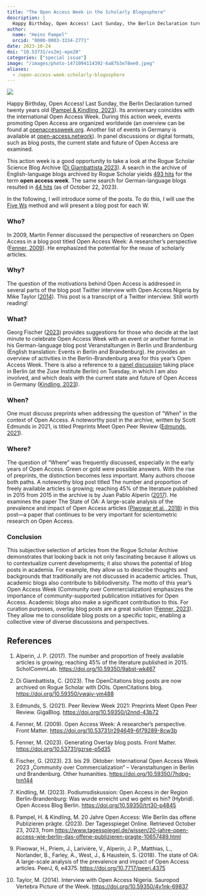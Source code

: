 ```yaml
---
title: "The Open Access Week in the Scholarly Blogosphere"
description: |
  Happy Birthday, Open Access! Last Sunday, the Berlin Declaration turned twenty years old. Its anniversary coincides with the international Open Access Week.
author:
  name: "Heinz Pampel"
  orcid: "0000-0003-3334-2771"
date: 2023-10-24
doi: "10.53731/xs2mj-epe20"
categories: ["special issue"]
image: "/images/photo-1471094114392-6a87b3e78ee0.jpeg"
aliases: 
  - /open-access-week-scholarly-blogosphere
---
```


![](/images/photo-1471094114392-6a87b3e78ee0.jpeg)

Happy Birthday, Open Access! Last Sunday, the Berlin Declaration turned twenty years old ([Pampel & Kindling, 2023](https://www.tagesspiegel.de/wissen/20-jahre-open-access-wie-berlin-das-offene-publizieren-pragte-10657489.html)). Its anniversary coincides with the international Open Access Week. During this action week, events promoting Open Access are organized worldwide (an overview can be found at [openaccessweek.org](https://www.openaccessweek.org/). Another list of events in Germany is available at [open-access.network](https://open-access.network/fortbilden/open-access-week/open-access-week-2023)). In panel discussions or digital formats, such as blog posts, the current state and future of Open Access are examined.

This action week is a good opportunity to take a look at the Rogue Scholar Science Blog Archive ([Di Giambattista 2023](https://doi.org/10.59350/vwajv-ym488)). A search in the archive of English-language blogs archived by Rogue Scholar yields [493 hits](https://rogue-scholar.org/posts?page=1&query=open+access+week&language=en) for the term <strong>open access week</strong>. The same search for German-language blogs resulted in [44 hits](https://rogue-scholar.org/posts?page=1&query=open+access+week&language=de) (as of October 22, 2023).

In the following, I will introduce some of the posts. To do this, I will use the [Five Ws](https://en.wikipedia.org/wiki/Five_Ws) method and will present a blog post for each W.

### Who?
In 2009, Martin Fenner discussed the perspective of researchers on Open Access in a blog post titled Open Access Week: A researcher’s perspective ([Fenner, 2009](https://doi.org/10.53731/r294649-6f79289-8cw3b)). He emphasized the potential for the reuse of scholarly articles.

### Why?
The question of the motivations behind Open Access is addressed in several parts of the blog post Twitter interview with Open Access Nigeria by Mike Taylor ([2014](https://doi.org/10.59350/4v1nk-69837)). This post is a transcript of a Twitter interview. Still worth reading!

### What?
Georg Fischer ([2023](https://doi.org/10.59350/7hdpg-hm144)) provides suggestions for those who decide at the last minute to celebrate Open Access Week with an event or another format in his German-language blog post Veranstaltungen in Berlin und Brandenburg (English translation: Events in Berlin and Brandenburg). He provides an overview of activities in the Berlin-Brandenburg area for this year's Open Access Week. There is also a reference to a [panel discussion](https://blogs.fu-berlin.de/open-access-berlin/2023/06/01/oaweekbbb-auftakt/) taking place in Berlin (at the Zuse Institute Berlin) on Tuesday, in which I am also involved, and which deals with the current state and future of Open Access in Germany ([Kindling, 2023](https://doi.org/10.59350/trt30-p4845)).

### When?
One must discuss preprints when addressing the question of “When” in the context of Open Access. A noteworthy post in the archive, written by Scott Edmunds in 2021, is titled Preprints Meet Open Peer Review ([Edmunds, 2021](https://doi.org/10.59350/j2nnd-43b72)).

### Where?
The question of “Where” was frequently discussed, especially in the early years of Open Access. Green or gold were possible answers. With the rise of preprints, the distinction becomes less important. Many authors choose both paths. A noteworthy blog post titled The number and proportion of freely available articles is growing; reaching 45% of the literature published in 2015 from 2015 in the archive is by Juan Pablo Alperin ([2017](https://doi.org/10.59350/9abst-wk467)). He examines the paper The State of OA: A large-scale analysis of the prevalence and impact of Open Access articles ([Piwowar et al., 2018](https://doi.org/10.7717/peerj.4375)) in this post—a paper that continues to be very important for scientometric research on Open Access.

### Conclusion
This subjective selection of articles from the Rogue Scholar Archive demonstrates that looking back is not only fascinating because it allows us to contextualize current developments; it also shows the potential of blog posts in academia. For example, they allow us to describe thoughts and backgrounds that traditionally are not discussed in academic articles. Thus, academic blogs also contribute to bibliodiversity. The motto of this year's Open Access Week (Community over Commercialization) emphasizes the importance of community-supported publication initiatives for Open Access. Academic blogs also make a significant contribution to this. For curation purposes, overlay blog posts are a great solution ([Fenner, 2023](https://doi.org/10.53731/gzrse-p5d35)). They allow me to consolidate blog posts on a specific topic, enabling a collective view of diverse discussions and perspectives.

## References
1. Alperin, J. P. (2017). The number and proportion of freely available articles is growing; reaching 45% of the literature published in 2015. ScholCommLab. <https://doi.org/10.59350/9abst-wk467>

1. Di Giambattista, C. (2023). The OpenCitations blog posts are now archived on Rogue Scholar with DOIs. OpenCitations blog. <https://doi.org/10.59350/vwajv-ym488>

1. Edmunds, S. (2021). Peer Review Week 2021: Preprints Meet Open Peer Review. GigaBlog. <https://doi.org/10.59350/j2nnd-43b72>

1. Fenner, M. (2009). Open Access Week: A researcher’s perspective. Front Matter. <https://doi.org/10.53731/r294649-6f79289-8cw3b>

1. Fenner, M. (2023). Generating Overlay blog posts. Front Matter. <https://doi.org/10.53731/gzrse-p5d35>

1. Fischer, G. (2023). 23. bis 29. Oktober: International Open Access Week 2023 „Community over Commercialization“ – Veranstaltungen in Berlin und Brandenburg. Other humanities. <https://doi.org/10.59350/7hdpg-hm144>

1. Kindling, M. (2023). Podiumsdiskussion: Open Access in der Region Berlin-Brandenburg: Was wurde erreicht und wo geht es hin? (Hybrid). Open Access Blog Berlin. <https://doi.org/10.59350/trt30-p4845>

1. Pampel, H. & Kindling, M. 20 Jahre Open Access: Wie Berlin das offene Publizieren prägte. (2023). Der Tagesspiegel Online. Retrieved October 23, 2023, from <https://www.tagesspiegel.de/wissen/20-jahre-open-access-wie-berlin-das-offene-publizieren-pragte-10657489.html>

1. Piwowar, H., Priem, J., Larivière, V., Alperin, J. P., Matthias, L., Norlander, B., Farley, A., West, J., & Haustein, S. (2018). The state of OA: A large-scale analysis of the prevalence and impact of Open Access articles. PeerJ, 6, e4375. <https://doi.org/10.7717/peerj.4375>

1. Taylor, M. (2014). Interview with Open Access Nigeria. Sauropod Vertebra Picture of the Week. <https://doi.org/10.59350/4v1nk-69837>
